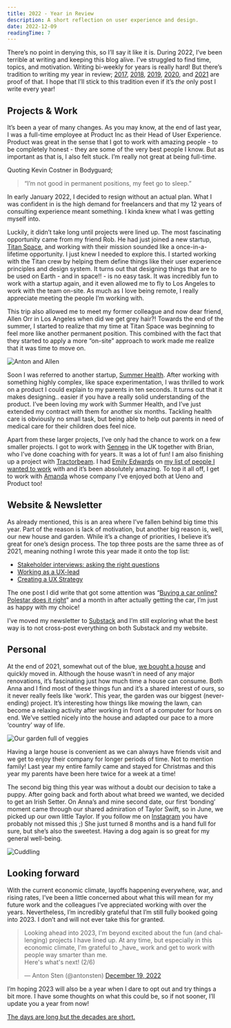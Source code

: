 ```yaml
---
title: 2022 - Year in Review
description: A short reflection on user experience and design.
date: 2022-12-09
readingTime: 7
---
```


There’s no point in denying this, so I’ll say it like it is. During 2022, I’ve been terrible at writing and keeping this blog alive. I’ve struggled to find time, topics, and motivation. Writing bi-weekly for years is really hard! But there’s tradition to writing my year in review; [2017](/2017/), [2018](/2018/), [2019](/2019/), [2020](/2020/), and [2021](/2021) are proof of that. I hope that I’ll stick to this tradition even if it’s _the_ only post I write every year!

## Projects & Work

It’s been a year of many changes. As you may know, at the end of last year, I was a full-time employee at Product Inc as their Head of User Experience. Product was great in the sense that I got to work with amazing people - to be completely honest - they are some of the very best people I know. But as important as that is, I also felt stuck. I’m really not great at being full-time.

Quoting Kevin Costner in Bodyguard;

> “I’m not good in permanent positions, my feet go to sleep.”

In early January 2022, I decided to resign without an actual plan. What I was confident in is the high demand for freelancers and that my 12 years of consulting experience meant something. I kinda knew what I was getting myself into.

Luckily, it didn’t take long until projects were lined up. The most fascinating opportunity came from my friend Rob. He had just joined a new startup, [Titan Space](https://titanspace.co), and working with their mission sounded like a once-in-a-lifetime opportunity. I just knew I needed to explore this. I started working with the Titan crew by helping them define things like their user experience principles and design system. It turns out that designing things that are to be used on Earth - and in space!! - is no easy task. It was incredibly fun to work with a startup again, and it even allowed me to fly to Los Angeles to work with the team on-site. As much as I love being remote, I really appreciate meeting the people I’m working with.

This trip also allowed me to meet my former colleague and now dear friend, Allen Orr in Los Angeles when did we get grey hair?! Towards the end of the summer, I started to realize that my time at Titan Space was beginning to feel more like another permanent position. This combined with the fact that they started to apply a more “on-site” approach to work made me realize that it was time to move on.

![Anton and Allen](anton-allen.jpeg)

Soon I was referred to another startup, [Summer Health](https://www.summerhealth.com). After working with something highly complex, like space experimentation, I was thrilled to work on a product I could explain to my parents in ten seconds. It turns out that it makes designing.. easier if you have a really solid understanding of the product. I’ve been loving my work with Summer Health, and I’ve just extended my contract with them for another six months. Tackling health care is obviously no small task, but being able to help out parents in need of medical care for their children does feel nice.

Apart from these larger projects, I’ve only had the chance to work on a few smaller projects. I got to work with [Sennep](https://www.sennep.com) in the UK together with Brian, who I’ve done coaching with for years. It was a lot of fun! I am also finishing up a project with [Tractorbeam](https://tractorbeam.com). I had [Emily Edwards](https://twitter.com/emmmily_e) on [my list of people I wanted to work](/about) with and it’s been absolutely amazing. To top it all off, I get to work with [Amanda](https://twitter.com/Hellokoreaitaly) whose company I’ve enjoyed both at Ueno and Product too!

## Website & Newsletter

As already mentioned, this is an area where I’ve fallen behind big time this year. Part of the reason is lack of motivation, but another big reason is, well, our new house and garden. While it’s a change of priorities, I believe it’s great for one’s design process. The top three posts are the same three as of 2021, meaning nothing I wrote this year made it onto the top list:

- [Stakeholder interviews: asking the right questions](/stakeholder/)
- [Working as a UX-lead](/uxlead/)
- [Creating a UX Strategy](/uxstrategy/)

The one post I did write that got some attention was “[Buying a car online? Polestar does it right](/polestar/)” and a month in after actually getting the car, I’m just as happy with my choice!

I’ve moved my newsletter to [Substack](https://substack.antonsten.com) and I’m still exploring what the best way is to not cross-post everything on both Substack and my website.

## Personal

At the end of 2021, somewhat out of the blue, [we bought a house](https://twitter.com/antonsten/status/1417143851064643587?ref_src=twsrc%5Etfw%7Ctwcamp%5Etweetembed%7Ctwterm%5E1417143851064643587%7Ctwgr%5E42935fbfc4daa013a8b153826e8c9b5142611f35%7Ctwcon%5Es1_&ref_url=https%3A%2F%2Fwww.antonsten.com%2F2021%2F) and quickly moved in. Although the house wasn’t in need of any major renovations, it’s fascinating just how much time a house can consume. Both Anna and I find most of these things fun and it’s a shared interest of ours, so it never really feels like ‘work’. This year, the garden was our biggest (never-ending) project. It’s interesting how things like mowing the lawn, can become a relaxing activity after working in front of a computer for hours on end. We’ve settled nicely into the house and adapted our pace to a more ‘country’ way of life.

![Our garden full of veggies](garden.jpeg)

Having a large house is convenient as we can always have friends visit and we get to enjoy their company for longer periods of time. Not to mention family! Last year my entire family came and stayed for Christmas and this year my parents have been here twice for a week at a time!

The second big thing this year was without a doubt our decision to take a puppy. After going back and forth about what breed we wanted, we decided to get an Irish Setter. On Anna’s and mine second date, our first ‘bonding’ moment came through our shared admiration of Taylor Swift, so in June, we picked up our own little Taylor. If you follow me on [Instagram](https://www.instagram.com/antonsten/) you have probably not missed this ;) She just turned 8 months and is a hand full for sure, but she’s also the sweetest. Having a dog again is so great for my general well-being.

![Cuddling](anton-taylor.jpeg)

## Looking forward

With the current economic climate, layoffs happening everywhere, war, and rising rates, I’ve been a little concerned about what this will mean for my future work and the colleagues I’ve appreciated working with over the years. Nevertheless, I’m incredibly grateful that I’m still fully booked going into 2023. I don’t and will not ever take this for granted.

<blockquote class="twitter-tweet"><p lang="en" dir="ltr">Looking ahead into 2023, I&#39;m beyond excited about the fun (and challenging) projects I have lined up. At any time, but especially in this economic climate, I&#39;m grateful to _have_ work and get to work with people way smarter than me. <br />Here&#39;s what&#39;s next! (2/6)</p>&mdash; Anton Sten (@antonsten) <a href="https://twitter.com/antonsten/status/1604782802792112128?ref_src=twsrc%5Etfw">December 19, 2022</a></blockquote> <script async src="https://platform.twitter.com/widgets.js" charset="utf-8"></script>

I’m hoping 2023 will also be a year when I dare to opt out and try things a bit more. I have some thoughts on what this could be, so if not sooner, I’ll update you a year from now!

[The days are long but the decades are short.](https://blog.samaltman.com/the-days-are-long-but-the-decades-are-short)